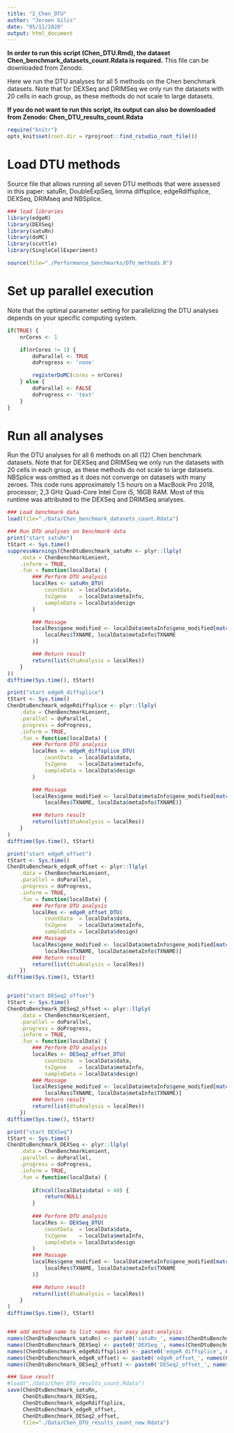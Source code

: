 ```yaml
---
title: "2_Chen_DTU"
author: "Jeroen Gilis"
date: "05/11/2020"
output: html_document
---
```


**In order to run this script (Chen_DTU.Rmd), the dataset**
**Chen_benchmark_datasets_count.Rdata is required.** This file can be downloaded
from Zenodo.

Here we run the DTU analyses for all 5 methods on the Chen benchmark datasets. 
Note that for DEXSeq and DRIMSeq we only run the datasets with 20 cells in each 
group, as these methods do not scale to large datasets.

**If you do not want to run this script, its output can also be downloaded**
**from Zenodo: Chen_DTU_results_count.Rdata **

```r
require("knitr")
opts_knit$set(root.dir = rprojroot::find_rstudio_root_file())
```

# Load DTU methods

Source file that allows running all seven DTU methods that were assessed in this paper: satuRn, DoubleExpSeq, limma diffsplice, edgeRdiffsplice, DEXSeq, DRIMseq and NBSplice.

```r
### load libraries
library(edgeR)
library(DEXSeq)
library(satuRn)
library(doMC)
library(scuttle)
library(SingleCellExperiment)

source(file="./Performance_benchmarks/DTU_methods.R")
```

# Set up parallel execution

Note that the optimal parameter setting for parallelizing the DTU analyses depends on your specific computing system.

```r
if(TRUE) {
    nrCores <- 1

    if(nrCores != 1) {
        doParallel <- TRUE
        doProgress <- 'none'

        registerDoMC(cores = nrCores)
    } else {
        doParallel <- FALSE
        doProgress <- 'text'
    }
}
```

# Run all analyses 

Run the DTU analyses for all 6 methods on all (12) Chen benchmark datasets. Note that for DEXSeq and DRIMSeq we only run the datasets with 20 cells in each group, as these methods do not scale to large datasets. NBSplice was omitted as it does not converge on datasets with many zeroes.
This code runs approximately 1.5 hours on a MacBook Pro 2018, processor; 2,3 GHz Quad-Core Intel Core i5, 16GB RAM. Most of this runtime was attributed to the DEXSeq and DRIMSeq analyses.

```r
### Load benchmark data
load(file="./Data/Chen_benchmark_datasets_count.Rdata")

### Run DTU analyses on benchmark data
print("start satuRn")
tStart <- Sys.time()
suppressWarnings(ChenDtuBenchmark_satuRn <- plyr::llply(
    .data = ChenBenchmarkLenient,
    .inform = TRUE,
    .fun = function(localData) {
        ### Perform DTU analysis
        localRes <- satuRn_DTU(
            countData  = localData$data,
            tx2gene    = localData$metaInfo,
            sampleData = localData$design
        )

        ### Massage
        localRes$gene_modified <- localData$metaInfo$gene_modified[match(
            localRes$TXNAME, localData$metaInfo$TXNAME
        )]

        ### Return result
        return(list(dtuAnalysis = localRes))
    }
))
difftime(Sys.time(), tStart)

print("start edgeR_diffsplice")
tStart <- Sys.time()
ChenDtuBenchmark_edgeRdiffsplice <- plyr::llply(
    .data = ChenBenchmarkLenient,
    .parallel = doParallel,
    .progress = doProgress,
    .inform = TRUE,
    .fun = function(localData) {
        ### Perform DTU analysis
        localRes <- edgeR_diffsplice_DTU(
            countData  = localData$data,
            tx2gene    = localData$metaInfo,
            sampleData = localData$design
        )

        ### Massage
        localRes$gene_modified <- localData$metaInfo$gene_modified[match(
            localRes$TXNAME, localData$metaInfo$TXNAME)]

        ### Return result
        return(list(dtuAnalysis = localRes))
    }
)
difftime(Sys.time(), tStart)

print("start edgeR_offset")
tStart <- Sys.time()
ChenDtuBenchmark_edgeR_offset <- plyr::llply(
    .data = ChenBenchmarkLenient,
    .parallel = doParallel,
    .progress = doProgress,
    .inform = TRUE,
    .fun = function(localData) {
        ### Perform DTU analysis
        localRes <- edgeR_offset_DTU(
            countData  = localData$data,
            tx2gene    = localData$metaInfo,
            sampleData = localData$design)
        ### Massage
        localRes$gene_modified <- localData$metaInfo$gene_modified[match(
            localRes$TXNAME, localData$metaInfo$TXNAME)]
        ### Return result
        return(list(dtuAnalysis = localRes))
    })
difftime(Sys.time(), tStart)


print("start DESeq2_offset")
tStart <- Sys.time()
ChenDtuBenchmark_DESeq2_offset <- plyr::llply(
    .data = ChenBenchmarkLenient,
    .parallel = doParallel,
    .progress = doProgress,
    .inform = TRUE,
    .fun = function(localData) {
        ### Perform DTU analysis
        localRes <- DESeq2_offset_DTU(
            countData  = localData$data,
            tx2gene    = localData$metaInfo,
            sampleData = localData$design)
        ### Massage
        localRes$gene_modified <- localData$metaInfo$gene_modified[match(
            localRes$TXNAME, localData$metaInfo$TXNAME)]
        ### Return result
        return(list(dtuAnalysis = localRes))
    })
difftime(Sys.time(), tStart)

print("start DEXSeq")
tStart <- Sys.time()
ChenDtuBenchmark_DEXSeq <- plyr::llply(
    .data = ChenBenchmarkLenient,
    .parallel = doParallel,
    .progress = doProgress,
    .inform = TRUE,
    .fun = function(localData) {
        
        if(ncol(localData$data) > 40) {
            return(NULL)
        }
      
        ### Perform DTU analysis
        localRes <- DEXSeq_DTU(
            countData  = localData$data,
            tx2gene    = localData$metaInfo,
            sampleData = localData$design
        )
        ### Massage
        localRes$gene_modified <- localData$metaInfo$gene_modified[match(
            localRes$TXNAME, localData$metaInfo$TXNAME
        )]

        ### Return result
        return(list(dtuAnalysis = localRes))
    }
)
difftime(Sys.time(), tStart)


### add method name to list names for easy post-analysis
names(ChenDtuBenchmark_satuRn) <- paste0('satuRn_', names(ChenDtuBenchmark_satuRn))
names(ChenDtuBenchmark_DEXSeq) <- paste0('DEXSeq_', names(ChenDtuBenchmark_DEXSeq))
names(ChenDtuBenchmark_edgeRdiffsplice) <- paste0('edgeR_diffsplice', names(ChenDtuBenchmark_edgeRdiffsplice))
names(ChenDtuBenchmark_edgeR_offset) <- paste0('edgeR_offset_', names(ChenDtuBenchmark_edgeR_offset))
names(ChenDtuBenchmark_DESeq2_offset) <- paste0('DESeq2_offset_', names(ChenDtuBenchmark_DESeq2_offset))

### Save result
#load("./Data/Chen_DTU_results_count.Rdata")
save(ChenDtuBenchmark_satuRn,
     ChenDtuBenchmark_DEXSeq,
     ChenDtuBenchmark_edgeRdiffsplice,
     ChenDtuBenchmark_edgeR_offset,
     ChenDtuBenchmark_DESeq2_offset,
     file="./Data/Chen_DTU_results_count_new.Rdata")
```



